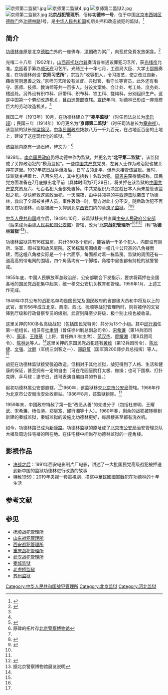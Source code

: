 [[File:京师第二监狱1.jpg|thumb]]
[[File:京师第二监狱4.jpg|thumb]]
[[File:京师第二监狱2.jpg|thumb]]
[[File:京师第二监狱3.jpg|thumb]]
'''北京战犯管理所'''，俗称'''功德林一号'''，位于中国[[北京市|北京市]][[西城区|西城区]][[德胜门|德胜门]]外[[新康路|功德林路]]1号，是[[中华人民共和国|中华人民共和国]]初期关押和改造战犯的监狱。<ref name=zsfy>{{Cite web|title=我的舅舅邱行湘--《钟山风雨》2009年05期|url=http://www.cnki.com.cn/Article/CJFDTotal-FYZS200905006.htm|accessdate=2019-07-28|work=www.cnki.com.cn|archive-date=2019-07-28|archive-url=https://web.archive.org/web/20190728073533/http://www.cnki.com.cn/Article/CJFDTotal-FYZS200905006.htm|dead-url=no}}</ref>

==简介==
[[功德林_(北京佛寺)|功德林寺]]原是北京[[德胜门|德胜门]]外的一座佛寺，[[清朝|清朝]]改为粥厂，向孤贫免费发放粥食。<ref name=paw>{{Cite web|title=民国京师第二监狱大揭秘/组图|url=http://124aj.cn/news/lljs/2011/8/10/76J822602DAFCGGJ7.html|accessdate=2019-07-28|date=2011-08-10|publisher=拍案网|archiveurl=https://web.archive.org/web/20130402160810/http://124aj.cn/news/lljs/2011/8/10/76J822602DAFCGGJ7.html|archivedate=2013-04-02|dead-url=yes}}</ref>

光绪二十八年（1902年），[[山西巡抚|山西巡抚]][[赵尔巽|赵尔巽]]奏请各省通设罪犯习艺所，获[[光绪帝|光绪帝]]允准。[[京师|京师]]着手筹办[[顺天府|顺天府]]习艺所。光绪三十一年七月，工巡局大臣、大学士[[那桐|那桐]]奏准，在功德林创设“'''京师习艺所'''”，宗旨为“收容犯人，令习技艺，使之改过自新，藉收劳则思善之效。”京师习艺所设有监督、典狱官、看守长等官员，此外还有看守、医师、技师、教诲师等共一百多人。分设文案处、会计处、考工处、庶务处、稽巡处。另外设有织巾科、织带科、织布科、铁工科、搓绳科，分别组织生产。这是中国第一个劳动改造机关，且由[[民政部_(清朝)|巡警部]]直辖。[[宣统|宣统]]年间，功德林已形成一座规模巨大的劳动改造机关。<ref name=paw/>

民国二年（1913年）10月，在功德林建立了“'''宛平监狱'''”（时任司法总长为[[梁启超|梁启超]]）；民国三年（1914年）10月更名为“'''京师第二监狱'''”（时任司法总长为[[章宗祥|章宗祥]]）。该监狱的狱长是[[梁锦汉|梁锦汉]]。[[北洋政府|中华民国政府]]拨款八万一千九百元，在占地近百亩的土地上，建设了这座现代化的监狱。<ref name=paw/><ref>{{Cite web|title=民国监狱史史料述要|url=http://media.open.com.cn/media_file/rm/dongshi2006/zgfazhishi/xx_ziyuan/viewzy.asp?id=41&lb=%CA%B7%C1%CF|accessdate=2019-07-28|author=赵晓耕|archiveurl=https://archive.today/20130424145435/http://media.open.com.cn/media_file/rm/dongshi2006/zgfazhishi/xx_ziyuan/viewzy.asp?id=41&lb=%CA%B7%C1%CF|archivedate=2013-04-24|dead-url=yes}}</ref>

该监狱内原有一通石碑，碑文为：<ref>原碑的拓片存[[北京警察博物馆|北京警察博物馆]]</ref>

{{quotation|京师第二监狱在[[德胜门|德胜门]]外下关之北，功德林故址旧为[[顺天府|顺天府]]习艺所。民国二年十月改宛平监狱，三年十月始定今名。[[新会|新会]][[梁锦汉|梁君锦汉]]任典狱长。其时因陋就简，实苦湫隘。四年九月乃建议根据部颁监狱图式，剏造新监，分年拨款，由本监工囚自行建筑。经始于是年十月至八年八月告成，采用双扇面及十字暨丁字形式，凡监房十六座三百五十九间，能容囚千人以上。中建十六方亭一座，东西前后八方亭四座，工场九座，炊场、洗濯场、理发室、洗面室、厕所、仓库暨事务楼、职员宿舍、看守宿舍等复增建房舍楼屋四十余间，总计面积五十七亩有奇。又监外附地三十余亩。全监规制完备整饬有加具详。梁君所上牍中，凡用钞币八万一千九百余圆，核之实银仅五万余圆工钜费，省得未曾。有中外人士之来观者，校其成绩佥足当数十万圆之值，梁君之勤劬兹役可谓至矣。今君移佐理曹，而累岁以还乎所规画，有睠睠不能去怀者听其大略，来请为记。[[董康|康]]维为治之道，得人则理，任举一端，足可推见，使尽如梁君苦心毅力施于有政，何事不济？今各地监狱诸待缮治，而度支奇绌，既不能凭藉巨帑，则非得精意料、简疕材、课工度、不克悉，中程法康，既嘉梁君之能尽厥职，因志梗概以示后来，且为有典狱之责者勉也。<p>

{{right|[[民國紀年|中華民國]]十年四月司法总长[[武进|武进]][[董康|董康]]记 司法次长[[龙游|龙游]][[余绍宋|余绍宋]]书}}}}
 
1928年，[[南京国民政府|南京国民政府]]仍将功德林作为监狱，并更名为“'''北平第二监狱'''”，该监狱成了关押政治犯的“模范监狱”。一些[[中国共产党|中国共产党]]党员、左翼人士作为政治犯也被关押在这里。1937年[[中国抗日战争|抗日战争]]爆发后，日军占领北平，但尚未接管该监狱。当时，该监狱关押着七、八百名犯人，其中包括数十名政治犯。[[周恩来|周恩来]]获得情报称，国民党方面准备在7月底撤出北平前（具体时间为7月28日），将关押在该监狱的[[中国共产党|中国共产党]]党员及六、七百名犯人全部处置掉。中共党组织乃决定趁日本人尚未接管该监狱之机，尽快解救这些政治犯。一天深夜，由中共领导的[[平西游击队|平西游击队]]袭击了功德林，救出了全部被关押人员，事件轰动一时。警方对此十分不安，随后政治犯不再被关在功德林，而是被统一关押到北京[[西安门|西安门]]内的[[反省院|草岚子监狱]]。<ref name=paw/><ref>{{Cite web|title=中国共产党对辽西义勇军的领导及组织沿革初探 -  中国社会科学院主办|url=http://www.cssn.cn/news/470480.htm|accessdate=2019-07-28|author=刘生津|publisher=中国社会科学网|archiveurl=https://archive.today/20130424161409/http://www.cssn.cn/news/470480.htm|archivedate=2013-04-24|dead-url=yes}}</ref><ref>{{Cite web|title=京西抗日"红蓝箍" 寻访当年的抗日"学生军"-史海钩沉--河北门户|url=http://culture.hebei.com.cn/wtylzx/whpd/shgc/201007/t20100712_1835567.shtml|accessdate=2019-07-28|date=2010-07-12|publisher=长城网|archiveurl=https://archive.today/20130424165139/http://culture.hebei.com.cn/wtylzx/whpd/shgc/201007/t20100712_1835567.shtml|archivedate=2013-04-24|dead-url=yes}}</ref>

[[中华人民共和国|中华人民共和国]]成立后，1949年10月，该监狱移交并直属[[中央人民政府公安部|中央人民政府公安部]]（后来成为[[中华人民共和国公安部|中华人民共和国公安部]]）管辖，改为“'''北京战犯管理所'''”<ref name=zsfy/><ref name=paw/><ref>{{Cite web|title=功德林:新中国关押改造国民党战犯的"监狱"|url=http://mil.qianlong.com/37076/2010/07/29/4662@5938838.htm|accessdate=2019-07-28|date=2010-07-29|publisher=千龙网|archiveurl=https://web.archive.org/web/20110606223907/http://mil.qianlong.com/37076/2010/07/29/4662@5938838.htm|archivedate=2011-06-06|dead-url=yes}}</ref>（称“'''功德林监狱'''”<ref name=bwg>据北京警察博物馆展览说明</ref>）。

功德林监狱共有16栋监房，共计350多个房间，能容纳一千多个犯人，内部设有厕所、浴室、图书室和放风庭院。这16栋监房围绕着一幢几十公尺高的八角楼而建，而这幢八角楼实际是一个十六面亭，每面都对着一栋监房。监狱的周围还有一道高高的带电网的围墙，四个角落均有一个脚楼，角楼中昼夜都有持枪的狱警警戒。

1955年底，中国人民解放军总政治部、公安部联合下发指示，要求将羁押在全国各地的国民党战犯集中起来，统一移交公安机关教育和管理。1956年1月，上述工作完成。

1949年中共公布的战犯名单均是国民党及国民政府的省部级大员和中将及以上的武官，至1956年成立北京、西南、西北、抚顺等战犯管理所时，则将被俘的文官降到厅级和行政督察专员的级别，武官则降至少将级，极个别上校也被收录。

这里关押的100多名高级战犯（包括国民党特务）共分为13个小组。其中[[邱行湘|邱行湘]]任第一组组长，组员有[[杜聿明|杜聿明]]（曾任徐州剿总副总司令）、[[宋希濂|宋希濂]]（第14兵团司令）、[[康泽|康泽]]、[[王陵基|王陵基]]（上将，曾任四川省主席）、[[范汉杰|范汉杰]]、[[廖耀湘|廖耀湘]]（第9兵团司令）、[[陈林达|陈林达]]等人。<ref name="zsfy" />这里关押的原国民党战犯还有[[黄维|黄维]]（第12兵团司令）、[[陈长捷|陈长捷]]、[[文强_(国军中将)|文强]]、[[沈醉|沈醉]]（军统三剑客之一）、[[郑庭笈|郑庭笈]]（国军第200师步兵总指挥）等人。<ref name="paw" />

战犯在功德林监狱接受强迫改造，但相对于其他监狱，战犯得到了人格、生活和健康的保证，甚至拥有一定的自由（可在花园庭院打太极、做操；也可下围棋、打扑克牌、乒乓球；逢节日，还可表演自编自导的节目。）

起初功德林属公安部直辖，<ref name="paw" />1960年，该监狱移交[[北京市公安局|北京市公安局]]管辖。1966年作为北京市公安局治安处收审站。1986年8月，该监狱拆除。<ref name="bwg" />

1959年末，中国政府特赦了第一批“改恶从善”的先进分子（包括杜聿明、王耀武、宋希濂、杨伯涛、郑庭笈、邱行湘等十人）。1960年春，剩余的战犯被转移到新建的秦城监狱，秦城监狱的设施比功德林更好，每层楼甚至都有洗衣机。

如今，功德林路已成为[[新康路|新康路]]。功德林监狱的原址成了[[北京市公安局|北京市公安局]]治安管理总队大楼及周边住宅楼的所在地。在住宅楼中间尚存功德林监狱的一座角楼。

==影視作品==
*[[决战之后|决战之后]]：1991年西安电影制片厂电影，讲述了一大批国民党高级战犯被押送到新中国的监狱功德林进行改造的故事
*[[特赦1959|特赦1959]]：2019年央视一套電視劇，描寫中華民國國軍戰犯在功德林的十年生活

== 参考文献 ==
{{Reflist|2}}

== 参见 ==
* [[抚顺战犯管理所|抚顺战犯管理所]]
* [[山东战犯管理所|山东战犯管理所]]
* [[西安战犯管理所|西安战犯管理所]]
* [[重庆战犯管理所|重庆战犯管理所]]
* [[武汉战犯管理所|武汉战犯管理所]]
* [[秦城监狱|秦城监狱]]
* [[老虎桥监狱|老虎桥监狱]]
* [[苏州监狱|苏州监狱]]

[[Category:中华人民共和国战犯管理所|Category:中华人民共和国战犯管理所]]
[[Category:北京监狱|Category:北京监狱]]
[[Category:河北监狱|Category:河北监狱]]